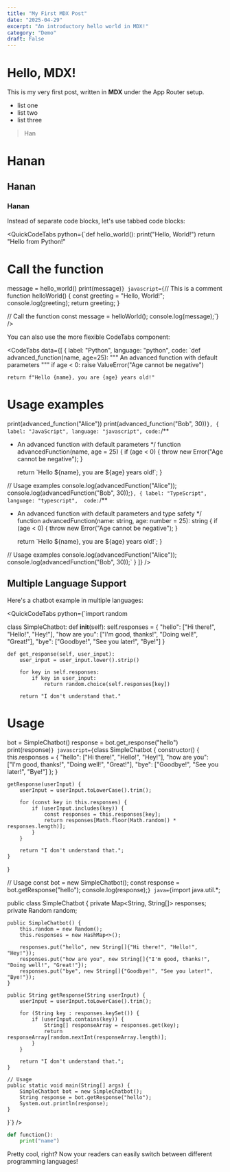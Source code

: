 ```yaml
---
title: "My First MDX Post"
date: "2025-04-29"
excerpt: "An introductory hello world in MDX!"
category: "Demo"
draft: False
---
```


# Hello, MDX!

This is my very first post, written in **MDX** under the App Router setup.

- list one
- list two
- list three

> Han

# Hanan
## Hanan
### Hanan

Instead of separate code blocks, let's use tabbed code blocks:

<QuickCodeTabs
  python={`def hello_world():
    print("Hello, World!")
    return "Hello from Python!"

# Call the function
message = hello_world()
print(message)`}
  javascript={`// This is a comment
function helloWorld() {
  const greeting = "Hello, World!";
  console.log(greeting);
  return greeting;
}

// Call the function
const message = helloWorld();
console.log(message);`}
/>

You can also use the more flexible CodeTabs component:

<CodeTabs
  data={[
    {
      label: "Python",
      language: "python",
      code: `def advanced_function(name, age=25):
    """
    An advanced function with default parameters
    """
    if age < 0:
        raise ValueError("Age cannot be negative")
    
    return f"Hello {name}, you are {age} years old!"

# Usage examples
print(advanced_function("Alice"))
print(advanced_function("Bob", 30))`
    },
    {
      label: "JavaScript",
      language: "javascript",
      code: `/**
 * An advanced function with default parameters
 */
function advancedFunction(name, age = 25) {
    if (age < 0) {
        throw new Error("Age cannot be negative");
    }
    
    return \`Hello \${name}, you are \${age} years old!\`;
}

// Usage examples
console.log(advancedFunction("Alice"));
console.log(advancedFunction("Bob", 30));`
    },
    {
      label: "TypeScript",
      language: "typescript", 
      code: `/**
 * An advanced function with default parameters and type safety
 */
function advancedFunction(name: string, age: number = 25): string {
    if (age < 0) {
        throw new Error("Age cannot be negative");
    }
    
    return \`Hello \${name}, you are \${age} years old!\`;
}

// Usage examples
console.log(advancedFunction("Alice"));
console.log(advancedFunction("Bob", 30));`
    }
  ]}
/>

## Multiple Language Support

Here's a chatbot example in multiple languages:

<QuickCodeTabs
  python={`import random

class SimpleChatbot:
    def __init__(self):
        self.responses = {
            "hello": ["Hi there!", "Hello!", "Hey!"],
            "how are you": ["I'm good, thanks!", "Doing well!", "Great!"],
            "bye": ["Goodbye!", "See you later!", "Bye!"]
        }
    
    def get_response(self, user_input):
        user_input = user_input.lower().strip()
        
        for key in self.responses:
            if key in user_input:
                return random.choice(self.responses[key])
        
        return "I don't understand that."

# Usage
bot = SimpleChatbot()
response = bot.get_response("hello")
print(response)`}
  javascript={`class SimpleChatbot {
    constructor() {
        this.responses = {
            "hello": ["Hi there!", "Hello!", "Hey!"],
            "how are you": ["I'm good, thanks!", "Doing well!", "Great!"],
            "bye": ["Goodbye!", "See you later!", "Bye!"]
        };
    }
    
    getResponse(userInput) {
        userInput = userInput.toLowerCase().trim();
        
        for (const key in this.responses) {
            if (userInput.includes(key)) {
                const responses = this.responses[key];
                return responses[Math.floor(Math.random() * responses.length)];
            }
        }
        
        return "I don't understand that.";
    }
}

// Usage
const bot = new SimpleChatbot();
const response = bot.getResponse("hello");
console.log(response);`}
  java={`import java.util.*;

public class SimpleChatbot {
    private Map<String, String[]> responses;
    private Random random;
    
    public SimpleChatbot() {
        this.random = new Random();
        this.responses = new HashMap<>();
        
        responses.put("hello", new String[]{"Hi there!", "Hello!", "Hey!"});
        responses.put("how are you", new String[]{"I'm good, thanks!", "Doing well!", "Great!"});
        responses.put("bye", new String[]{"Goodbye!", "See you later!", "Bye!"});
    }
    
    public String getResponse(String userInput) {
        userInput = userInput.toLowerCase().trim();
        
        for (String key : responses.keySet()) {
            if (userInput.contains(key)) {
                String[] responseArray = responses.get(key);
                return responseArray[random.nextInt(responseArray.length)];
            }
        }
        
        return "I don't understand that.";
    }
    
    // Usage
    public static void main(String[] args) {
        SimpleChatbot bot = new SimpleChatbot();
        String response = bot.getResponse("hello");
        System.out.println(response);
    }
}`}
/>

```python
def function():
    print("name")
```

Pretty cool, right? Now your readers can easily switch between different programming languages!